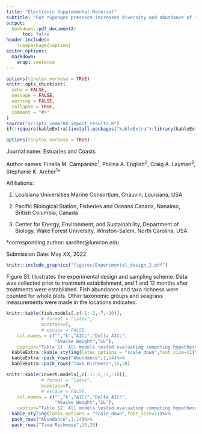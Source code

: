 ```yaml
---
title: "Electronic Supplemental Material" 
subtitle: "For *Sponges presence increases diversity and abundance of fish and invertebrates in subtropical seagrass beds*"
output:
  bookdown::pdf_document2:
      toc: false
header-includes:
    \usepackage{caption}
editor_options:
  markdown:
    wrap: sentence
---
```


```r
options(tinytex.verbose = TRUE)
knitr::opts_chunk$set(
  echo = FALSE,
  message = FALSE,
  warning = FALSE,
  collapse = TRUE,
  comment = "#>"
)
source("scripts_comm/08_import_results.R")
if(!require(kableExtra))install.packages("kableExtra");library(kableExtra)
```

```r
options(tinytex.verbose = TRUE)
```

Journal name: Estuaries and Coasts

Author names: Finella M. Campanino^1^, Philina A. English^2^, Craig A. Layman^3^, Stephanie K. Archer^1^*
 
Affiliations: 

1. Louisiana Universities Marine Consortium, Chauvin, Louisiana, USA

2. Pacific Biological Station, Fisheries and Oceans Canada, Nanaimo, British Columbia, Canada

3. Center for Energy, Environment, and Sustainability, Department of Biology, Wake Forest University, Winston-Salem, North Carolina, USA
  
*corresponding author: sarcher@lumcon.edu

Submission Date: May XX, 2022


```r
knitr::include_graphics("figures/Experimental_design_2.pdf")
```

Figure S1. Illustrates the experimental design and sampling scheme. Data was collected prior to treatment establishment, and 1 and 12 months after treatments were established. Fish abundance and taxa richness were counted for whole plots. Other taxonomic groups and seagrass measurements were made in the locations indicated. 

\clearpage


\captionsetup[table]{labelformat=empty}

```r
knitr::kable(fish.models[,c(-1:-2,-7,-10)],
             # format = "latex",
             booktabs=T,
             # escape = FALSE,
    col.names = c("","k","AICc","Delta AICc",
                  "Akaike Weight","LL"),
    caption="Table S1. All models tested evaluating competing hypotheses of the drivers of fish abundance and taxa richness.")%>%
  kableExtra::kable_styling(latex_options = "scale_down",font_size=11)%>%
  kableExtra::pack_rows("Abundance",1,14)%>%
  kableExtra::pack_rows("Taxa Richness",15,28)
```

\clearpage

```r
knitr::kable(invert.models[,c(-1:-2,-7,-10)],
             # format = "latex",
             booktabs=T,
             # escape = FALSE,
    col.names = c("","k","AICc","Delta AICc",
                  "Akaike Weight","LL"),
    caption="Table S2. All models tested evaluating competing hypotheses of the drivers of invertebrate abundance and taxa richness.")%>%
  kable_styling(latex_options = "scale_down",font_size=11)%>%
  pack_rows("Abundance",1,14)%>%
  pack_rows("Taxa Richness",15,28)
```

